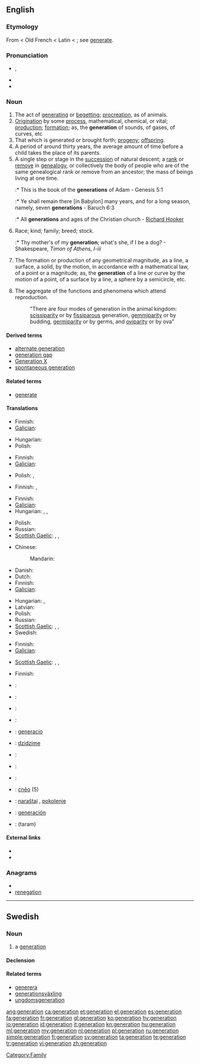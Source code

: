 {{also|Generation|génération}}
==English==
{{wikipedia|Generation}}

===Etymology===
From {{etyl|enm}} {{term|generacioun}} < Old French {{term|génération}} < Latin {{term|generatio}} < {{term|generare||to beget, generate}}; see [[generate]].

===Pronunciation===
* {{IPA|/ˌʤɛnəˈɹeɪʃən/}}, {{SAMPA|/%dZEn@"reIS@n/}}
* {{audio|en-us-generation.ogg|Audio (US)}}
* {{rhymes|eɪʃən}}

===Noun===
{{en-noun}}

# The act of [[generating]] or [[begetting]]; [[procreation]], as of animals.
# [[origination|Origination]] by some [[process]], mathematical, chemical, or vital; [[production]]; [[formation]]; as, the '''generation''' of sounds, of gases, of curves, etc
# That which is generated or brought forth; [[progeny]]; [[offspring]].
# A period of around thirty years, the average amount of time before a child takes the place of its parents.
# A single step or stage in the [[succession]] of natural descent; a [[rank]] or [[remove]] in [[genealogy]], or collectively the body of people who are of the same genealogical rank or remove from an ancestor; the mass of beings living at one time.
#:* This is the book of the '''generations''' of Adam - Genesis 5:1
#:* Ye shall remain there [in Babylon] many years, and for a long season, namely, seven '''generations''' - Baruch 6:3
#:* All '''generations''' and ages of the Christian church - [[w:Richard Hooker|Richard Hooker]]
# Race; kind; family; breed; stock.
#:* Thy mother's of my '''generation'''; what's she, if I be a dog? - Shakespeare, ''Timon of Athens, I-iii''
# {{geometry}} The formation or production of any geometrical magnitude, as a line, a surface, a solid, by the motion, in accordance with a mathematical law, of a point or a magnitude; as, the '''generation''' of a line or curve by the motion of a point, of a surface by a line, a sphere by a semicircle, etc.
# {{biology}} The aggregate of the functions and phenomena which attend reproduction.
#: "There are four modes of generation in the animal kingdom: [[scissiparity]] or by [[fissiparous]] generation, [[gemmiparity]] or by budding, [[germiparity]] or by germs, and [[oviparity]] or by ova"

====Derived terms====
* [[alternate generation]]
* [[generation gap]]
* [[Generation X]]
* [[spontaneous generation]]

====Related terms====
* [[generate]]

====Translations====
{{trans-top|act of generating or begetting}}
* Finnish: {{t+|fi|lisääntyminen}}
* [[Galician]]: {{t+|gl|xeración|f|xs=Galician}}
{{trans-mid}}
* Hungarian: {{t|hu|nemzés}}
* Polish: {{t|pl|wytwarzanie|n}}
{{trans-bottom}}

{{trans-top|origination by some process}}
* Finnish: {{t+|fi|kehittäminen}}
* [[Galician]]: {{t+|gl|xeración|f|xs=Galician}}
{{trans-mid}}
* Polish: {{t|pl|generowanie|n}}, {{t|pl|wytwarzanie|n}}
{{trans-bottom}}

{{trans-top|that which is generated or brought forth}}
* Finnish: {{t|fi|jälkeläiset|p}}, {{t|fi|jälkikasvu}}
{{trans-mid}}
{{trans-bottom}}

{{trans-top|period of around thirty years}}
* Finnish: {{t+|fi|sukupolvi}}
* [[Galician]]: {{t+|gl|xeración|f|xs=Galician}}
* Hungarian: {{t|hu|nemzedék}}, {{t|hu|generáció}}, {{t|hu|emberöltő}}
{{trans-mid}}
* Polish: {{t|pl|pokolenie|n}}
* Russian: {{t|ru|поколение|n|sc=Cyrl|tr=pokolénije}}
* [[Scottish Gaelic]]: {{t-|gd|ginealach|m|xs=Scottish Gaelic}},  {{t-|gd|linn|m|f|xs=Scottish Gaelic}}, {{t-|gd|glùn|f|xs=Scottish Gaelic}}
{{trans-bottom}}

{{trans-top|single step in the succession of natural descent}}
* Chinese:
*: Mandarin: {{t-|cmn|一代|tr=yīdài|sc=Hani}}
* Danish: {{t-|da|generation}}
* Dutch: {{t+|nl|generatie}}
* Finnish: {{t+|fi|sukupolvi}}
* [[Galician]]: {{t+|gl|xeración|f|xs=Galician}}
{{trans-mid}}
* Hungarian: {{t|hu|nemzedék}}, {{t|hu|generáció}}
* Latvian: {{t|lv|paaudze|xs=Latvian}}
* Polish: {{t|pl|pokolenie|n}}
* Russian: {{t|ru|поколение|n|sc=Cyrl|tr=pokolénije}}
* [[Scottish Gaelic]]: {{t-|gd|ginealach|m|xs=Scottish Gaelic}},  {{t-|gd|linn|m|f|xs=Scottish Gaelic}}, {{t-|gd|glùn|f|xs=Scottish Gaelic}}
* Swedish: {{t+|sv|generation}}
{{trans-bottom}}

{{trans-top|race, kind, family}}
* Finnish: {{t+|fi|sukupolvi}}
* [[Galician]]: {{t+|gl|xeración|f|xs=Galician}}
{{trans-mid}}
* [[Scottish Gaelic]]: {{t-|gd|ginealach|m|xs=Scottish Gaelic}},  {{t-|gd|linn|m|f|xs=Scottish Gaelic}}, {{t-|gd|glùn|f|xs=Scottish Gaelic}}
{{trans-bottom}}

{{trans-top|geometry}}
{{trans-mid}}
{{trans-bottom}}

{{trans-top|biology}}
* Finnish: {{t+|fi|lisääntyminen}}
{{trans-mid}}
{{trans-bottom}}

{{checktrans-top|fixme=the act of generating or begetting}}
* {{ttbc|Arabic}}: {{t|ar|جيل|m|tr=jiil}}
* {{ttbc|Armenian}}: {{t-|hy|սերունդ|tr=serund}}
* {{ttbc|Czech}}: {{t-|cs|generace|f}}
* {{ttbc|Dutch}}: {{t+|nl|generatie}}
* {{ttbc|Esperanto}}: [[generacio]]
* {{ttbc|Ewe}}: [[dzidzime]] {{n}}
* {{ttbc|French}}: {{t+|fr|génération}}
{{trans-mid}}
* {{ttbc|German}}: {{t+|de|Generation|f}}
* {{ttbc|Italian}}: {{t-|it|generazione|f}}
* {{ttbc|Old English}}: [[cneo|cnēo]] {{n}} (5)
* {{ttbc|Serbian}}: [[naraštaj]] {{m}}, [[pokolenje]] {{n}}
* {{ttbc|Spanish}}: [[generación]] {{f}}
* {{ttbc|Telugu}}: {{t|te|తరం}} (taram)
{{trans-bottom}}

====External links====
* {{R:Webster 1913}}
* {{R:Century 1911}}

===Anagrams===
* {{alphagram|aeeginnort}}
* [[renegation#English|renegation]]

[[Category:Family]]

----

==Swedish==

===Noun===
{{sv-noun|g=c}}

# a [[#English|generation]]

====Declension====
{{sv-noun-reg-er}}

====Related terms====
* [[generera]]
* [[generationsväxling]]
* [[ungdomsgeneration]]

[[ang:generation]]
[[ca:generation]]
[[et:generation]]
[[el:generation]]
[[es:generation]]
[[fa:generation]]
[[fr:generation]]
[[gl:generation]]
[[ko:generation]]
[[hy:generation]]
[[io:generation]]
[[id:generation]]
[[it:generation]]
[[kn:generation]]
[[hu:generation]]
[[ml:generation]]
[[my:generation]]
[[nl:generation]]
[[pl:generation]]
[[ru:generation]]
[[simple:generation]]
[[fi:generation]]
[[sv:generation]]
[[ta:generation]]
[[te:generation]]
[[tr:generation]]
[[vi:generation]]
[[zh:generation]]